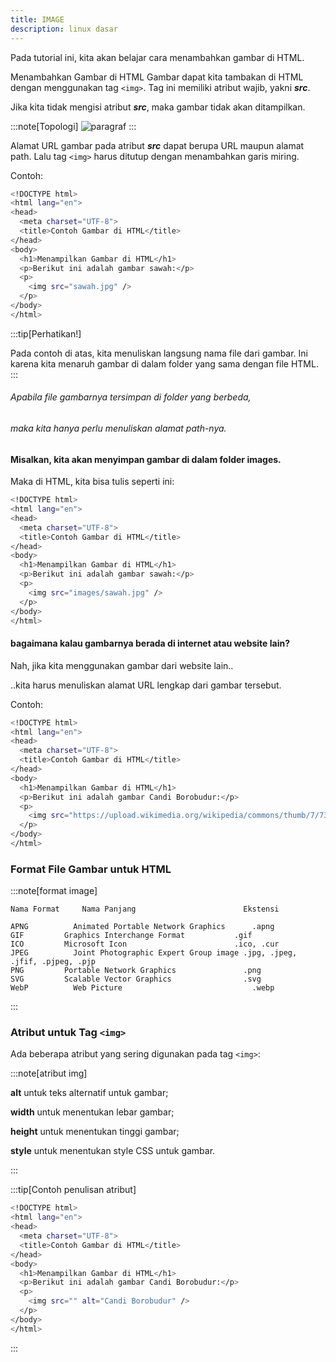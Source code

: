 ```yaml
---
title: IMAGE
description: linux dasar
---
```




Pada tutorial ini, kita akan belajar cara menambahkan gambar di HTML.

Menambahkan Gambar di HTML
Gambar dapat kita tambakan di HTML dengan menggunakan tag ```<img>```. Tag ini memiliki atribut wajib, yakni ***src***.

Jika kita tidak mengisi atribut ***src***, maka gambar tidak akan ditampilkan.

:::note[Topologi]
<img src={img.src} alt="paragraf" />
:::

Alamat URL gambar pada atribut ***src*** dapat berupa URL maupun alamat path. Lalu tag ``<img>`` harus ditutup dengan menambahkan garis miring.

Contoh:


```sh
<!DOCTYPE html>
<html lang="en">
<head>
  <meta charset="UTF-8">
  <title>Contoh Gambar di HTML</title>
</head>
<body>
  <h1>Menampilkan Gambar di HTML</h1>
  <p>Berikut ini adalah gambar sawah:</p>
  <p>
    <img src="sawah.jpg" />
  </p>
</body>
</html>
```

:::tip[Perhatikan!]

Pada contoh di atas, kita menuliskan langsung nama file dari gambar. 
Ini karena kita menaruh gambar di dalam folder yang sama dengan file HTML.
:::

###### Apabila file gambarnya tersimpan di folder yang berbeda,
###### maka kita hanya perlu menuliskan alamat path-nya.

#### Misalkan, kita akan menyimpan gambar di dalam folder images.

Maka di HTML, kita bisa tulis seperti ini:

```sh
<!DOCTYPE html>
<html lang="en">
<head>
  <meta charset="UTF-8">
  <title>Contoh Gambar di HTML</title>
</head>
<body>
  <h1>Menampilkan Gambar di HTML</h1>
  <p>Berikut ini adalah gambar sawah:</p>
  <p>
    <img src="images/sawah.jpg" />
  </p>
</body>
</html>
```

#### bagaimana kalau gambarnya berada di internet atau website lain?

Nah, jika kita menggunakan gambar dari website lain..

..kita harus menuliskan alamat URL lengkap dari gambar tersebut.

Contoh:

```sh
<!DOCTYPE html>
<html lang="en">
<head>
  <meta charset="UTF-8">
  <title>Contoh Gambar di HTML</title>
</head>
<body>
  <h1>Menampilkan Gambar di HTML</h1>
  <p>Berikut ini adalah gambar Candi Borobudur:</p>
  <p>
    <img src="https://upload.wikimedia.org/wikipedia/commons/thumb/7/73/Borobudur_Temple.jpg/320px-Borobudur_Temple.jpg" />
  </p>
</body>
</html>
```

### Format File Gambar untuk HTML

:::note[format image]
```
Nama Format	    Nama Panjang	                    Ekstensi

APNG	      Animated Portable Network Graphics	  .apng
GIF	        Graphics Interchange Format	          .gif
ICO	        Microsoft Icon	                      .ico, .cur
JPEG	      Joint Photographic Expert Group image	.jpg, .jpeg, .jfif, .pjpeg, .pjp
PNG	        Portable Network Graphics	            .png
SVG	        Scalable Vector Graphics	            .svg
WebP	      Web Picture	                          .webp
```
:::

### Atribut untuk Tag ```<img>```

Ada beberapa atribut yang sering digunakan pada tag ```<img>```:

:::note[atribut img]

**alt** untuk teks alternatif untuk gambar;

**width** untuk menentukan lebar gambar;

**height** untuk menentukan tinggi gambar;

**style** untuk menentukan style CSS untuk gambar.

:::

:::tip[Contoh penulisan atribut]

```sh
<!DOCTYPE html>
<html lang="en">
<head>
  <meta charset="UTF-8">
  <title>Contoh Gambar di HTML</title>
</head>
<body>
  <h1>Menampilkan Gambar di HTML</h1>
  <p>Berikut ini adalah gambar Candi Borobudur:</p>
  <p>
    <img src="" alt="Candi Borobudur" />
  </p>
</body>
</html>
```
:::